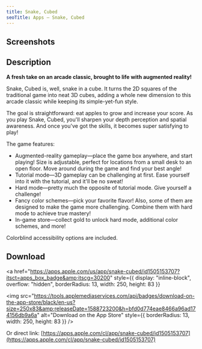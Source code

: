```yaml
---
title: Snake, Cubed
seoTitle: Apps – Snake, Cubed
---
```



## Screenshots

<ImageCarousel>
  <AppScreenshotImage
    source="/images/snake-cubed/menu.png"
    width={231}
    height={500}
    alt="Main menu"
  />
  <AppScreenshotImage
    source="/images/snake-cubed/start.png"
    width={231}
    height={500}
    alt="Game start screen"
  />
  <AppScreenshotImage
    source="/images/snake-cubed/play.png"
    width={231}
    height={500}
    alt="Gameplay screenshot"
  />
  <AppScreenshotImage
    source="/images/snake-cubed/colors.png"
    width={231}
    height={500}
    alt="Color scheme selection"
  />
  <AppScreenshotImage
    source="/images/snake-cubed/stats.png"
    width={231}
    height={500}
    alt="Statistics screen"
  />
</ImageCarousel>

## Description

**A fresh take on an arcade classic, brought to life with augmented reality!**

Snake, Cubed is, well, snake in a cube. It turns the 2D squares of the traditional game into neat 3D cubes, adding a whole new dimension to this arcade classic while keeping its simple-yet-fun style.

The goal is straightforward: eat apples to grow and increase your score. As you play Snake, Cubed, you'll sharpen your depth perception and spatial awareness. And once you've got the skills, it becomes super satisfying to play!

The game features:

- Augmented-reality gameplay—place the game box anywhere, and start playing! Size is adjustable, perfect for locations from a small desk to an open floor. Move around during the game and find your best angle!
- Tutorial mode—3D gameplay can be challenging at first. Ease yourself into it with the tutorial, and it'll be no sweat!
- Hard mode—pretty much the opposite of tutorial mode. Give yourself a challenge!
- Fancy color schemes—pick your favorite flavor! Also, some of them are designed to make the game more challenging. Combine them with hard mode to achieve true mastery!
- In-game store—collect gold to unlock hard mode, additional color schemes, and more!

Colorblind accessibility options are included.

## Download

<a
  href="https://apps.apple.com/us/app/snake-cubed/id1505153707?itsct=apps_box_badge&amp;itscg=30200"
  style={{ display: "inline-block", overflow: "hidden", borderRadius: 13, width: 250, height: 83 }}
>
  <img
    src="https://tools.applemediaservices.com/api/badges/download-on-the-app-store/black/en-us?size=250x83&amp;releaseDate=1588723200&h=bfd0d774eae8466a96ad174156db9a6a"
    alt="Download on the App Store"
    style={{ borderRadius: 13, width: 250, height: 83 }}
  />
</a>

Or direct link: [https://apps.apple.com/cl/app/snake-cubed/id1505153707](https://apps.apple.com/cl/app/snake-cubed/id1505153707)
